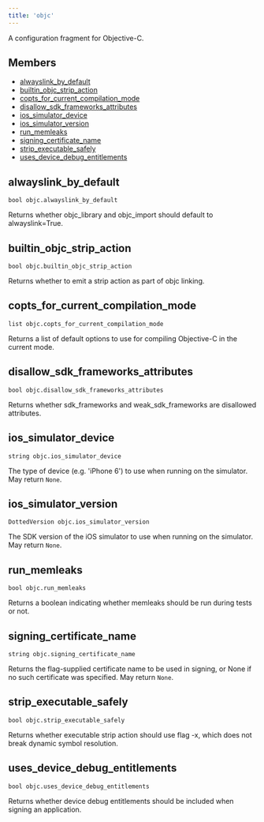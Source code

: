 ```yaml
---
title: 'objc'
---
```



A configuration fragment for Objective-C.

## Members

* [alwayslink\_by\_default](#alwayslink_by_default)
* [builtin\_objc\_strip\_action](#builtin_objc_strip_action)
* [copts\_for\_current\_compilation\_mode](#copts_for_current_compilation_mode)
* [disallow\_sdk\_frameworks\_attributes](#disallow_sdk_frameworks_attributes)
* [ios\_simulator\_device](#ios_simulator_device)
* [ios\_simulator\_version](#ios_simulator_version)
* [run\_memleaks](#run_memleaks)
* [signing\_certificate\_name](#signing_certificate_name)
* [strip\_executable\_safely](#strip_executable_safely)
* [uses\_device\_debug\_entitlements](#uses_device_debug_entitlements)

## alwayslink\_by\_default

```
bool objc.alwayslink_by_default
```

Returns whether objc\_library and objc\_import should default to alwayslink=True.

## builtin\_objc\_strip\_action

```
bool objc.builtin_objc_strip_action
```

Returns whether to emit a strip action as part of objc linking.

## copts\_for\_current\_compilation\_mode

```
list objc.copts_for_current_compilation_mode
```

Returns a list of default options to use for compiling Objective-C in the current mode.

## disallow\_sdk\_frameworks\_attributes

```
bool objc.disallow_sdk_frameworks_attributes
```

Returns whether sdk\_frameworks and weak\_sdk\_frameworks are disallowed attributes.

## ios\_simulator\_device

```
string objc.ios_simulator_device
```

The type of device (e.g. 'iPhone 6') to use when running on the simulator.
May return `None`.

## ios\_simulator\_version

```
DottedVersion objc.ios_simulator_version
```

The SDK version of the iOS simulator to use when running on the simulator.
May return `None`.

## run\_memleaks

```
bool objc.run_memleaks
```

Returns a boolean indicating whether memleaks should be run during tests or not.

## signing\_certificate\_name

```
string objc.signing_certificate_name
```

Returns the flag-supplied certificate name to be used in signing, or None if no such certificate was specified.
May return `None`.

## strip\_executable\_safely

```
bool objc.strip_executable_safely
```

Returns whether executable strip action should use flag -x, which does not break dynamic symbol resolution.

## uses\_device\_debug\_entitlements

```
bool objc.uses_device_debug_entitlements
```

Returns whether device debug entitlements should be included when signing an application.